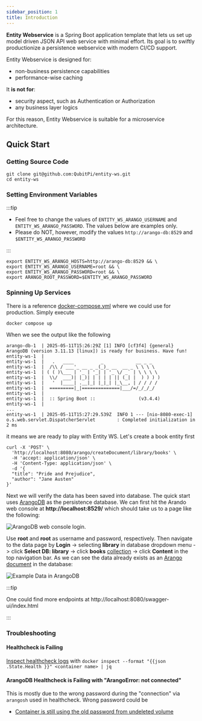 ```yaml
---
sidebar_position: 1
title: Introduction
---
```


__Entity Webservice__ is a Spring Boot application template that lets us set up model driven JSON API web service with
minimal effort. Its goal is to swiftly productionize a persistence webservice with modern CI/CD support.

Entity Webservice is designed for:

- non-business persistence capabilities
- performance-wise caching

It __is not for__:

- security aspect, such as Authentication or Authorization
- any business layer logics

For this reason, Entity Webservice is suitable for a microservice architecture.

Quick Start
-----------

### Getting Source Code

```console
git clone git@github.com:QubitPi/entity-ws.git
cd entity-ws
```

### Setting Environment Variables

:::tip

- Feel free to change the values of `ENTITY_WS_ARANGO_USERNAME` and `ENTITY_WS_ARANGO_PASSWORD`. The values below are
examples only.
- Please do NOT, however, modify the values `http://arango-db:8529` and `$ENTITY_WS_ARANGO_PASSWORD`

:::

```console
export ENTITY_WS_ARANGO_HOSTS=http://arango-db:8529 && \
export ENTITY_WS_ARANGO_USERNAME=root && \
export ENTITY_WS_ARANGO_PASSWORD=root && \
export ARANGO_ROOT_PASSWORD=$ENTITY_WS_ARANGO_PASSWORD
```

### Spinning Up Services

There is a reference [docker-compose.yml](./docker-compose.yml) where we could use for production. Simply execute

```console
docker compose up
```

When we see the output like the following

```text
arango-db-1  | 2025-05-11T15:26:29Z [1] INFO [cf3f4] {general} ArangoDB (version 3.11.13 [linux]) is ready for business. Have fun!
entity-ws-1  |
entity-ws-1  |   .   ____          _            __ _ _
entity-ws-1  |  /\\ / ___'_ __ _ _(_)_ __  __ _ \ \ \ \
entity-ws-1  | ( ( )\___ | '_ | '_| | '_ \/ _` | \ \ \ \
entity-ws-1  |  \\/  ___)| |_)| | | | | || (_| |  ) ) ) )
entity-ws-1  |   '  |____| .__|_| |_|_| |_\__, | / / / /
entity-ws-1  |  =========|_|==============|___/=/_/_/_/
entity-ws-1  |
entity-ws-1  |  :: Spring Boot ::                (v3.4.4)
entity-ws-1  |
...
entity-ws-1  | 2025-05-11T15:27:29.539Z  INFO 1 --- [nio-8080-exec-1] o.s.web.servlet.DispatcherServlet        : Completed initialization in 2 ms
```

it means we are ready to play with Entity WS. Let's create a book entity first

```console
curl -X 'POST' \
  'http://localhost:8080/arango/createDocument/library/books' \
  -H 'accept: application/json' \
  -H 'Content-Type: application/json' \
  -d '{
  "title": "Pride and Prejudice",
  "author": "Jane Austen"
}'
```

Next we will verify the data has been saved into database. The quick start uses [ArangoDB](https://arango.qubitpi.org/)
as the persistence database. We can first hit the Arando web console at __http://localhost:8529/__ which should take us to a
page like the following:

![ArangoDB web console login](img/arango-login.png "Error loading img/arango-login.png").

Use __root__ and __root__ as username and password, respectively. Then navigate to the data page by __Login__ ->
selecting __library__ in database dropdown menu -> click __Select DB: library__ -> click __books__
[collection](https://arango.qubitpi.org/stable/concepts/data-structure/collections/) -> click __Content__ in the top
navigation bar. As we can see the data already exists as an
[Arango document](https://arango.qubitpi.org/stable/concepts/data-structure/documents/) in the database:

![Example Data in ArangoDB](img/example-data.png "Error loading img/example-data.png")

:::tip

One could find more endpoints at http://localhost:8080/swagger-ui/index.html

:::

### Troubleshooting

#### Healthcheck is Failing

[Inspect healthcheck logs](https://stackoverflow.com/a/42738182) with
`docker inspect --format "{{json .State.Health }}" <container name> | jq`

#### ArangoDB Healthcheck is Failing with "ArangoError: not connected"

This is mostly due to the wrong password during the "connection" via `arangosh` used in healthcheck. Wrong password
could be

- [Container is still using the old password from undeleted volume](https://github.com/arangodb/arangodb/issues/2712#issuecomment-314949756)
